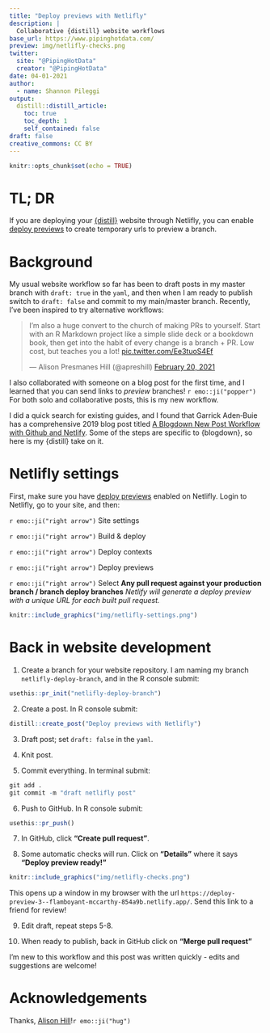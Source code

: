 ```yaml
---
title: "Deploy previews with Netlifly"
description: |
  Collaborative {distill} website workflows
base_url: https://www.pipinghotdata.com/
preview: img/netlifly-checks.png
twitter:
  site: "@PipingHotData"
  creator: "@PipingHotData"
date: 04-01-2021
author:
  - name: Shannon Pileggi
output:
  distill::distill_article:
    toc: true
    toc_depth: 1
    self_contained: false
draft: false
creative_commons: CC BY
---
```


```r
knitr::opts_chunk$set(echo = TRUE)
```

# TL; DR

If you are deploying your [{distill}](https://rstudio.github.io/distill/){target="_blank"} website through Netlifly, you can enable [deploy previews](https://docs.netlify.com/site-deploys/overview/#definitions){target="_blank"} to create temporary urls to preview a branch.

# Background

My usual website workflow so far has been to draft posts in my master branch with `draft: true` in the `yaml`, and then when I am ready to publish switch to `draft: false` and commit to my main/master branch. Recently, I've been inspired to try alternative workflows:

<blockquote class="twitter-tweet"><p lang="en" dir="ltr">I’m also a huge convert to the church of making PRs to yourself. Start with an R Markdown project like a simple slide deck or a bookdown book, then get into the habit of every change is a branch + PR. Low cost, but teaches you a lot! <a href="https://t.co/Ee3tuoS4Ef">pic.twitter.com/Ee3tuoS4Ef</a></p>&mdash; Alison Presmanes Hill (@apreshill) <a href="https://twitter.com/apreshill/status/1363104026460577793?ref_src=twsrc%5Etfw">February 20, 2021</a></blockquote> <script async src="https://platform.twitter.com/widgets.js" charset="utf-8"></script>

I also collaborated with someone on a blog post for the first time, and I learned
that you can send links to *preview* branches! `r emo::ji("popper")` For both solo and collaborative posts, this is my new workflow. 

I did a quick search for existing guides, and I found that Garrick Aden‑Buie has a comprehensive 2019 blog post titled [A Blogdown New Post Workflow with Github and Netlify](https://www.garrickadenbuie.com/blog/blogdown-netlify-new-post-workflow/){target="_blank"}. Some of the steps are specific to {blogdown}, so here is my {distill} take on it.

# Netlifly settings

First, make sure you have [deploy previews](https://docs.netlify.com/site-deploys/overview/#definitions){target="_blank"} enabled on Netlifly. Login to Netlifly, go to your site, and then:

`r emo::ji("right arrow")` Site settings

`r emo::ji("right arrow")` Build & deploy

`r emo::ji("right arrow")` Deploy contexts 

`r emo::ji("right arrow")` Deploy previews 

`r emo::ji("right arrow")` Select **Any pull request against your production branch / branch deploy branches** _Netlify will generate a deploy preview with a unique URL for each built pull request._

```r
knitr::include_graphics("img/netlifly-settings.png")
```

# Back in website development

1. Create a branch for your website repository. I am naming my branch `netlifly-deploy-branch`, and in the R console submit:

```r
usethis::pr_init("netlifly-deploy-branch")
```

2. Create a post. In R console submit:

```r
distill::create_post("Deploy previews with Netlifly")
```

3. Draft post; set `draft: false` in the `yaml`. 

4. Knit post.

5. Commit everything. In terminal submit:

```r
git add .
git commit -m "draft netlifly post"
```


6. Push to GitHub. In R console submit:

```r
usethis::pr_push()
```

7. In GitHub, click **"Create pull request"**.

8. Some automatic checks will run. Click on **"Details"** where it says **"Deploy preview ready!"**

```r
knitr::include_graphics("img/netlifly-checks.png")
```

This opens up a window in my browser with the url `https://deploy-preview-3--flamboyant-mccarthy-854a9b.netlify.app/`. Send this link to a friend for review!

9. Edit draft, repeat steps 5-8.

10. When ready to publish, back in GitHub click on **"Merge pull request"**

I'm new to this workflow and this post was written quickly - edits and suggestions are welcome!

# Acknowledgements

Thanks, [Alison Hill](https://twitter.com/apreshill){target="_blank"}!`r emo::ji("hug")`

